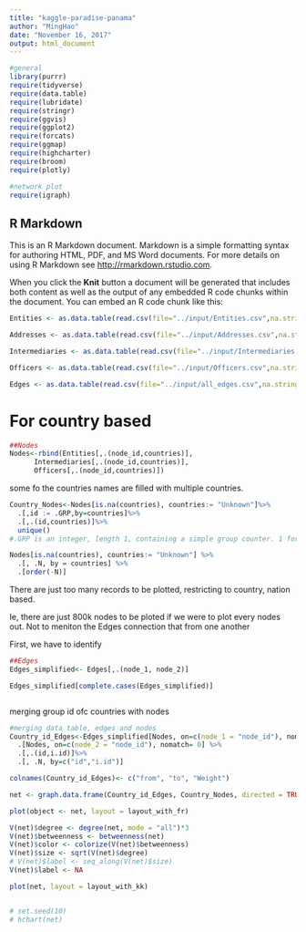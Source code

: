 ```yaml
---
title: "kaggle-paradise-panama"
author: "MingHao"
date: "November 16, 2017"
output: html_document
---
```


```r
#general
library(purrr)
require(tidyverse)
require(data.table)
require(lubridate)
require(stringr)
require(ggvis)
require(ggplot2)
require(forcats)
require(ggmap)
require(highcharter)
require(broom)
require(plotly)

#network plot
require(igraph)
```

## R Markdown

This is an R Markdown document. Markdown is a simple formatting syntax for authoring HTML, PDF, and MS Word documents. For more details on using R Markdown see <http://rmarkdown.rstudio.com>.

When you click the **Knit** button a document will be generated that includes both content as well as the output of any embedded R code chunks within the document. You can embed an R code chunk like this:

```r
Entities <- as.data.table(read.csv(file="../input/Entities.csv",na.strings=c("","NA"),stringsAsFactors = FALSE))

Addresses <- as.data.table(read.csv(file="../input/Addresses.csv",na.strings=c("","NA"),stringsAsFactors = FALSE))

Intermediaries <- as.data.table(read.csv(file="../input/Intermediaries.csv",na.strings=c("","NA"),stringsAsFactors = FALSE))

Officers <- as.data.table(read.csv(file="../input/Officers.csv",na.strings=c("","NA"),stringsAsFactors = FALSE))

Edges <- as.data.table(read.csv(file="../input/all_edges.csv",na.strings=c("","NA"), stringsAsFactors = FALSE))


```

# For country based 

```r
##Nodes
Nodes<-rbind(Entities[,.(node_id,countries)], 
      Intermediaries[,.(node_id,countries)], 
      Officers[,.(node_id,countries)])
```

some fo the countries names are filled with multiple countries. 

```r
Country_Nodes<-Nodes[is.na(countries), countries:= "Unknown"]%>%
  .[,id := .GRP,by=countries]%>%
  .[,.(id,countries)]%>%
  unique()
#.GRP is an integer, length 1, containing a simple group counter. 1 for the 1st group, 2 for the 2nd, etc
```


```r
Nodes[is.na(countries), countries:= "Unknown"] %>%
  .[, .N, by = countries] %>%
  .[order(-N)]
```


There are just too many records to be plotted, restricting to country, nation based.

Ie, there are just 800k nodes to be ploted if we were to plot every nodes out. Not to meniton the Edges connection that from one another

First, we have to identify 

```r
##Edges
Edges_simplified<- Edges[,.(node_1, node_2)]

Edges_simplified[complete.cases(Edges_simplified)]



```

merging group id ofc countries with nodes
```r
#merging data table, edges and nodes
Country_id_Edges<-Edges_simplified[Nodes, on=c(node_1 = "node_id"), nomatch= 0] %>%
  .[Nodes, on=c(node_2 = "node_id"), nomatch= 0] %>%
  .[,.(id,i.id)]%>%
  .[, .N, by=c("id","i.id")]

colnames(Country_id_Edges)<- c("from", "to", "Weight")

```

```r
net <- graph.data.frame(Country_id_Edges, Country_Nodes, directed = TRUE)
```

```r
plot(object <- net, layout = layout_with_fr)

V(net)$degree <- degree(net, mode = "all")*3
V(net)$betweenness <- betweenness(net)
V(net)$color <- colorize(V(net)$betweenness)
V(net)$size <- sqrt(V(net)$degree)
# V(net)$label <- seq_along(V(net)$size)
V(net)$label <- NA

plot(net, layout = layout_with_kk)


# set.seed(10)
# hchart(net)
```

